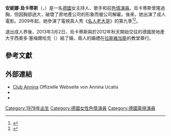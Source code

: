 {{noteTA
|G1=Show
|G2=Movie
}}
{{Adult bio
| name            = 安妮娜·烏卡蒂斯<br>{{lang|de|Annina Ucatis}}
| gender          = female
| image           = Annina Ucatis 1 by Zeno-Bresson.jpg
| caption         = 烏卡蒂斯於2011年
| birth_name      = 
| birth           = {{birth date and age|1978|12|22}}
| location        = 德國[[不來梅哈芬|不來梅哈芬]]
| death_date      = 
| death_place     = 
| spouse          = 
| height          = {{height|ft=5|in=4|wiki=yes}}
| weight          = {{convert|52|kg|lb|abbr=on}}
| measurements    = 36G-26-34（G罩杯）
| eye color       = 藍色
| hair color      = 金色
| ethnicity       = 
| alias           = {{lang|de|Annina}}、{{lang|de|Annina Hill}}
| number of films = 
| homepage        = https://web.archive.org/web/20161015030848/http://www.ucatis-annina.de/
}}
'''安妮娜·烏卡蒂斯'''（{{lang-de|Annina Ucatis}}，{{bd|1978年|12月22日}}）是一名[[德國|德國]]女主持人、歌手和前[[色情演員|色情演員]]。烏卡蒂斯曾隆過胸，但因胸部過大，破壞了房地產公司的形象而被公司解雇。後來，她出演了成人電影。2009年起，她參演了電視真人秀《[[名人老大哥_(電視節目)|名人老大哥]]》的第九季<ref>{{Cite web |url=http://www.rtl2-bigbrother.de/bigbrother9/front_content.php?idart=4685 |title=Annina - die dunkelblonde Immobilienexpertin mit dem großen... Herzen |access-date=2016-10-13 |archive-date=2014-02-22 |archive-url=https://web.archive.org/web/20140222211751/http://www.rtl2-bigbrother.de/bigbrother9/front_content.php?idart=4685 |dead-url=no }}</ref><ref>{{Cite web |url=http://www.rtl2-bigbrother.de/bigbrother10/front_content.php?idart=7449 |title=Big Brother - Die Entscheidung: Liveblog |access-date=2016-10-13 |archive-date=2012-09-09 |archive-url=https://archive.is/20120909193359/http://www.rtl2-bigbrother.de/bigbrother10/front_content.php?idart=7449 |dead-url=no }}</ref>。

退出成人界後，2013年3月2日，烏卡蒂斯與於2012年秋天開始交往的德國房地產大亨西奧多·塞梅爾哈克（{{lang|de|Theodor Semmelhaack}}）結了婚，兩人的婚禮在[[拉斯維加斯|拉斯維加斯]]的教堂舉行。

==參考文獻==
{{Reflist|30em}}

==外部連結==
{{Commons category|Annina Ucatis}}
{{portal|色情}}
* [https://web.archive.org/web/20170912005514/http://clubannina.com/ Club Annina] Offizielle Webseite von Annina Ucatis
* {{IMDb name|2988752}}
* {{iafd name|id=Annina|gender=female}}

{{德國人物小作品}}
{{DEFAULTSORT:Ucatis, Annina}}
[[Category:1978年出生|Category:1978年出生]]
[[Category:德國女性色情演員|Category:德國女性色情演員]]
[[Category:德國電視演員|Category:德國電視演員]]